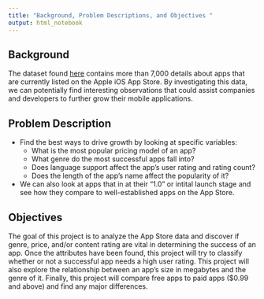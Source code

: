 ```yaml
---
title: "Background, Problem Descriptions, and Objectives "
output: html_notebook
---
```


## Background

The dataset found <a href="https://www.kaggle.com/ramamet4/app-store-apple-data-set-10k-apps/downloads/app-store-apple-data-set-10k-apps.zip/7">here</a> contains more than 7,000 details about apps that are currently listed on the Apple iOS App Store. By investigating this data, we can potentially find interesting observations that could assist companies and developers to further grow their mobile applications.


## Problem Description


- Find the best ways to drive growth by looking at specific variables:
  - What is the most popular pricing model of an app?
  - What genre do the most successful apps fall into?
  - Does language support affect the app's user rating and rating count?
  - Does the length of the app's name affect the popularity of it?
  
- We can also look at apps that in at their "1.0" or intital launch stage and see how they compare to well-established apps on the App Store.


## Objectives

The  goal  of  this  project  is  to  analyze  the  App Store data  and  discover if genre, price, and/or content rating are vital in determining the success of an app. Once the attributes have been found, this project will try to classify whether or not a successful app needs a high user rating. This project will also explore the relationship between an app's size in megabytes and the genre of it. Finally, this project will compare free apps to paid apps ($0.99 and above) and find any major differences.

